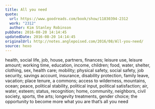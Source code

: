 ```yaml
---
title: All you need
quote:
  url: https://www.goodreads.com/book/show/11830394-2312
  work: "2312"
  author: Kim Stanley Robinson
pubDate: 2016-08-20 14:14:45
updatedDate: 2016-08-20 14:14:45
originalUrl: http://notes.anglepoised.com/2016/08/All-you-need/
source: hexo
---
```


health, social life, job, house, partners, finances; leisure use, leisure amount; working time, education, income, children; food, water, shelter, clothing, sex, health care; mobility; physical safety, social safety, job security, savings account, insurance, disability protection, family leave, vacation; place tenure, a commons; access to wilderness, mountains, ocean; peace, political stability, political input, political satisfaction; air, water, esteem; status, recognition; home, community, neighbors, civil society, sports, the arts; longevity treatments, gender choice; the opportunity to become more what you are that’s all you need
